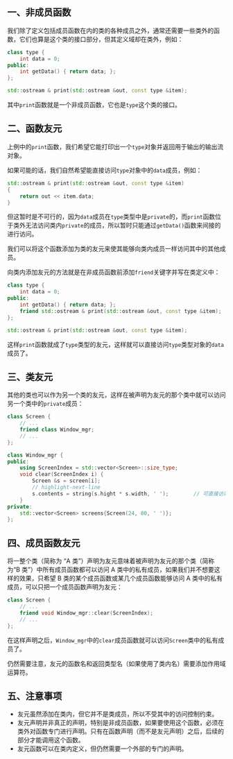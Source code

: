 ## 一、非成员函数

我们除了定义包括成员函数在内的类的各种成员之外，通常还需要一些类外的函数，它们也算是这个类的接口部分，但其定义域却在类外，例如：

```cpp
class type {
    int data = 0;
public:
    int getData() { return data; };
};

std::ostream & print(std::ostream &out, const type &item);
```

其中`print`函数就是一个非成员函数，它也是`type`这个类的接口。



## 二、函数友元

上例中的`print`函数，我们希望它能打印出一个`type`对象并返回用于输出的输出流对象。

如果可能的话，我们自然希望能直接访问`type`对象中的`data`成员，例如：

```cpp
std::ostream & print(std::ostream &out, const type &item)
{
    return out << item.data;
}
```

但这暂时是不可行的，因为`data`成员在`type`类型中是`private`的，而`print`函数位于类外无法访问类内`private`的成员，所以暂时只能通过`getData()`函数来间接的进行访问。

我们可以将这个函数添加为类的友元来使其能够向类内成员一样访问其中的其他成员。

向类内添加友元的方法就是在非成员函数前添加`friend`关键字并写在类定义中：

```cpp
class type {
    int data = 0;
public:
    int getData() { return data; };
    friend std::ostream & print(std::ostream &out, const type &item);
};

std::ostream & print(std::ostream &out, const type &item);
```

这样`print`函数就成了`type`类型的友元，这样就可以直接访问`type`类型对象的`data`成员了。



## 三、类友元

其他的类也可以作为另一个类的友元，这样在被声明为友元的那个类中就可以访问另一个类中的`private`成员：

<Tabs>

<TabItem value="screen" label="Screen类">

```cpp
class Screen {
    // ...
    friend class Window_mgr;
    // ...
};
```

</TabItem>

<TabItem value="Window_mgr" label="Windows_mgr类">

```cpp
class Window_mgr {
public:
    using ScreenIndex = std::vector<Screen>::size_type;
    void clear(ScreenIndex i) {
        Screen &s = screen[i];
        // highlight-next-line
        s.contents = string(s.hight * s.width, ' ');		// 可直接访问其他类中的私有成员
    }
private:
    std::vector<Screen> screens{Screen(24, 80, ' ')};
};
```

</TabItem>

</Tabs>



## 四、成员函数友元

将一整个类（简称为 “A 类”）声明为友元意味着被声明为友元的那个类（简称为“B 类”）中所有成员函数都可以访问 A 类中的私有成员，如果我们并不想要这样的效果，只希望 B 类的某个成员函数或某几个成员函数能够访问 A 类中的私有成员，可以只把一个成员函数声明为友元：

```cpp
class Screen {
    // ...
    friend void Window_mgr::clear(ScreenIndex);
    // ...
};
```

在这样声明之后，`Window_mgr`中的`clear`成员函数就可以访问`Screen`类中的私有成员了。

仍然需要注意，友元的函数名和返回类型名（如果使用了类内名）需要添加作用域运算符。



## 五、注意事项

- 友元虽然添加在类内，但它并不是类成员，所以不受其中的访问控制约束。
- 友元声明并非真正的声明，特别是非成员函数，如果要使用这个函数，必须在类外对函数专门进行声明。只有在函数声明（而不是友元声明）之后，后续的部分才能调用这个函数。
- 友元函数可以在类内定义，但仍然需要一个外部的专门的声明。